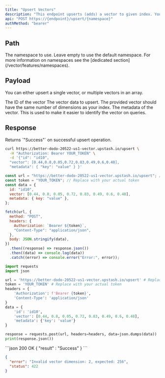 ```yaml
---
title: "Upsert Vectors"
description: "This endpoint upserts (adds) a vector to given index. You can also add metadata with the vector."
api: "POST https://{endpoint}/upsert/{namespace}"
authMethod: "bearer"
---
```


## Path

<ParamField path="namespace" type="string">
  The namespace to use. Leave empty to use the default namespace. For more
  information on namespaces see the [dedicated
  section](/vector/features/namespaces).
</ParamField>

## Payload

You can either upsert a single vector, or multiple vectors in an array.

<ParamField body="id" type="string" required>
  The ID of the vector
</ParamField>
<ParamField body="vector" type="number[]" required>
  The vector data to upsert.
  <Note>
    The provided vector should have the same number of dimensions as your index.
  </Note>
</ParamField>
<ParamField body="metadata" type="Object">
  The metadata of the vector. This is used to make it easier to identify the
  vector on queries.
</ParamField>

## Response

<ResponseField name="Response" type="Object">
  Returns `"Success"` on successful upsert operation.
</ResponseField>

<RequestExample>

```sh curl
curl https://better-dodo-20522-us1-vector.upstash.io/upsert \
  -H "Authorization: Bearer YOUR_TOKEN" \
  -d '{"id": "id10",
  "vector": [0.44,0.8,0.05,0.72,0.83,0.49,0.6,0.48],
  "metadata": { "key": "value" } }'
```

```js Node
const url = "https://better-dodo-20522-us1-vector.upstash.io/upsert"; // Replace with your index endpoint.
const token = "YOUR_TOKEN"; // Replace with your actual token
const data = {
  id: "id10",
  vector: [0.44, 0.8, 0.05, 0.72, 0.83, 0.49, 0.6, 0.48],
  metadata: { key: "value" },
};

fetch(url, {
  method: "POST",
  headers: {
    Authorization: `Bearer ${token}`,
    "Content-Type": "application/json",
  },
  body: JSON.stringify(data),
})
  .then((response) => response.json())
  .then((data) => console.log(data))
  .catch((error) => console.error("Error:", error));
```

```python Python
import requests
import json

url = 'https://better-dodo-20522-us1-vector.upstash.io/upsert' # Replace with your index endpoint.
token = 'YOUR_TOKEN' # Replace with your actual token
headers = {
    'Authorization': f'Bearer {token}',
    'Content-Type': 'application/json'
}
data = {
    'id': 'id10',
    'vector': [0.44, 0.8, 0.05, 0.72, 0.83, 0.49, 0.6, 0.48],
    'metadata': {'key': 'value'}
}

response = requests.post(url, headers=headers, data=json.dumps(data))
print(response.json())
```

</RequestExample>

<ResponseExample>
```json 200 OK
{
  "result" : "Success"
}
```

```json 422 Unsuccessful
{
  "error": "Invalid vector dimension: 2, expected: 256",
  "status": 422
}
```

</ResponseExample>
